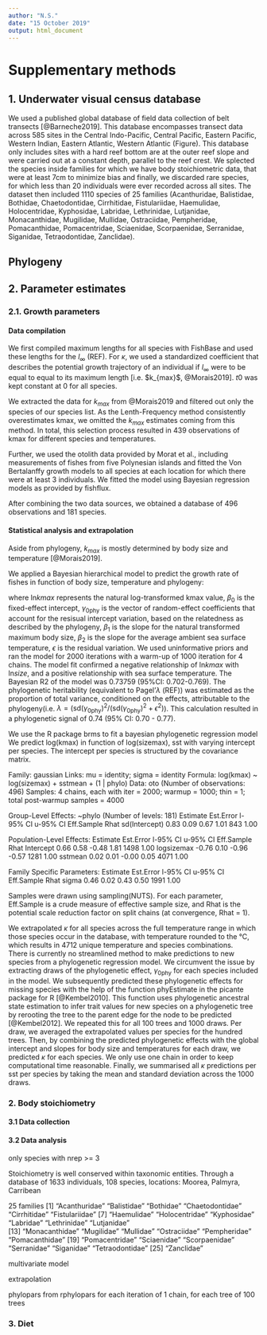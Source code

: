 ```yaml
---
author: "N.S."
date: "15 October 2019"
output: html_document
---
```


# Supplementary methods
## 1. Underwater visual census database
\noindent We used a published global database of field data collection of belt transects [@Barneche2019]. This database encompasses transect data across 585 sites in the Central Indo-Pacific, Central Pacific, Eastern Pacific, Western Indian, Eastern Atlantic, Western Atlantic (Figure). This database only includes sites with a hard reef bottom are at the outer reef slope and were carried out at a constant depth, parallel to the reef crest. We splected the species inside families for which we have body stoichiometric data, that were at least 7cm to minimize bias and finally, we discarded rare species, for which less than 20 individuals were ever recorded across all sites. The dataset then included 1110 species of 25 families (Acanthuridae, Balistidae, Bothidae, Chaetodontidae, Cirrhitidae, Fistulariidae, Haemulidae, Holocentridae, Kyphosidae, Labridae, Lethrinidae, Lutjanidae, Monacanthidae, Mugilidae, Mullidae, Ostraciidae, Pempheridae, Pomacanthidae, Pomacentridae, Sciaenidae, Scorpaenidae, Serranidae, Siganidae, Tetraodontidae, Zanclidae).

## Phylogeny


## 2. Parameter estimates

### 2.1. Growth parameters

#### Data compilation
We first compiled maximum lengths for all species with FishBase and used these lengths for the $l_{\infty}$ (REF). For $\kappa$, we used a standardized coefficient that describes the potential growth trajectory of an individual if $l_{\infty}$ were to be equal to  equal to its maximum length [i.e. $k_{max}$, @Morais2019]. $t0$ was kept constant at 0 for all species. 

We extracted the data for $k_{max}$ from @Morais2019 and filtered out only the species of our species list. As the Lenth-Frequency method consistently overestimates kmax, we omitted the $k_{max}$ estimates coming from this method. In total, this selection process resulted in 439 observations of kmax for different species and temperatures. 

Further, we used the otolith data provided by Morat et al., including measurements of fishes from five Polynesian islands and fitted the Von Bertalanffy growth models to all species at each location for which there were at least 3 individuals. We fitted the model using Bayesian regression models as provided by fishflux. 

After combining the two data sources, we obtained a database of 496 observations and 181 species. 

#### Statistical analysis and extrapolation

\noindent Aside from phylogeny, $k_{max}$ is mostly determined by body size and temperature [@Morais2019]. 

We applied a Bayesian hierarchical model to predict the growth rate of fishes in function of body size, temperature and phylogeny:  

\begin{equation}
	\textrm{ln}kmax = (\beta_\textrm{0} + \gamma_\textrm{0phy}) +  \beta_\textrm{1} \textrm{ln}size +  \beta_\textrm{2} sst + \epsilon,
	\label{kmax}
\end{equation}

\noindent where $\textrm{ln}kmax$ represents the natural log-transformed kmax value, $\beta_\textrm{0}$ is the fixed-effect intercept, $\gamma_\textrm{0phy}$ is the vector of random-effect coefficients that account for the resisual intercept variation, based on the relatedness as described by the phylogeny, $\beta_\textrm{1}$ is the slope for the natural transformed maximum body size, $\beta_\textrm{2}$ is the slope for the average ambient sea surface temperature, $\epsilon$ is the residual variation.
\noindent We used uninformative priors and ran the model for 2000 iterations with a warm-up of 1000 iteration for 4 chains. 
\noindent The model fit confirmed a negative relationship of $\textrm{ln}kmax$ with $\textrm{ln}size$, and a positive relationship with sea surface temperature. The Bayesian R2 of the model was 0.73759 (95%CI: 0.702-0.769). 
\noindent The phylogenetic heritability (equivalent to Pagel’$\lambda$ (REF)) was estimated as the proportion of total variance, conditioned on the effects, attributable to the  phylogeny(i.e. $\lambda = (\textrm{sd}(\gamma_\textrm{0phy})^2  / (\textrm{sd}(\gamma_\textrm{0phy})^2 + \epsilon^2)$). This calculation resulted in a phylogenetic signal of 0.74 (95% CI: 0.70 - 0.77). 

We use the R package brms to fit a bayesian phylogenetic regression model We predict log(kmax) in function of log(sizemax), sst with varying intercept per species. The intercept per species is structured by the covariance matrix. 

 Family: gaussian 
  Links: mu = identity; sigma = identity 
Formula: log(kmax) ~ log(sizemax) + sstmean + (1 | phylo) 
   Data: oto (Number of observations: 496) 
Samples: 4 chains, each with iter = 2000; warmup = 1000; thin = 1;
         total post-warmup samples = 4000

Group-Level Effects: 
~phylo (Number of levels: 181) 
              Estimate Est.Error l-95% CI u-95% CI Eff.Sample Rhat
sd(Intercept)     0.83      0.09     0.67     1.01        843 1.00

Population-Level Effects: 
           Estimate Est.Error l-95% CI u-95% CI Eff.Sample Rhat
Intercept      0.66      0.58    -0.48     1.81       1498 1.00
logsizemax    -0.76      0.10    -0.96    -0.57       1281 1.00
sstmean        0.02      0.01    -0.00     0.05       4071 1.00

Family Specific Parameters: 
      Estimate Est.Error l-95% CI u-95% CI Eff.Sample Rhat
sigma     0.46      0.02     0.43     0.50       1991 1.00

Samples were drawn using sampling(NUTS). For each parameter, Eff.Sample 
is a crude measure of effective sample size, and Rhat is the potential 
scale reduction factor on split chains (at convergence, Rhat = 1).

\noindent We extrapolated $\kappa$ for all species across the full temperature range in which those species occur in the database, with temperature rounded to the °C, which results in 4712 unique temperature and species combinations.  
There is currently no streamlined method to make predictions to new species from a phylogenetic regression model. We circumvent the issue by extracting draws of the phylogenetic effect, $\gamma_\textrm{0phy}$ for each species included in the model. We subsequently predicted these phylogenetic effects for missing species with the help of the function phyEstimate in the picante package for R [@Kembel2010]. This function uses phylogenetic ancestral state estimation to infer trait values for new species on a phylogenetic tree by rerooting the tree to the parent edge for the node to be predicted [@Kembel2012]. We repeated this for all 100 trees and 1000 draws. Per draw, we averaged the extrapolated values per species for the hundred trees. Then, by combining the predicted phylogenetic effects with the global intercept and slopes for body size and temperatures for each draw, we predicted $\kappa$ for each species. We only use one chain in order to keep computational time reasonable. Finally, we summarised all $\kappa$ predictions per sst per species by taking the mean and standard deviation across the 1000 draws. 

### 2. Body stoichiometry
#### 3.1 Data collection

#### 3.2 Data analysis

only species with nrep >= 3

Stoichiometry is well conserved within taxonomic entities. Through a database of 1633 individuals, 108 species, locations: Moorea, Palmyra, Carribean

25 families
 [1] "Acanthuridae"   "Balistidae"     "Bothidae"       "Chaetodontidae" "Cirrhitidae"    "Fistulariidae" 
 [7] "Haemulidae"     "Holocentridae"  "Kyphosidae"     "Labridae"       "Lethrinidae"    "Lutjanidae"    
[13] "Monacanthidae"  "Mugilidae"      "Mullidae"       "Ostraciidae"    "Pempheridae"    "Pomacanthidae" 
[19] "Pomacentridae"  "Sciaenidae"     "Scorpaenidae"   "Serranidae"     "Siganidae"      "Tetraodontidae"
[25] "Zanclidae"     

multivariate model

extrapolation

phylopars from rphylopars
for each iteration of 1 chain, for each tree of 100 trees

### 3. Diet









